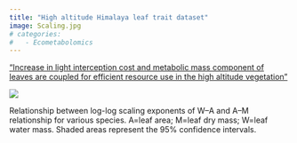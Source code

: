 ```yaml
---
title: "High altitude Himalaya leaf trait dataset"
image: Scaling.jpg
# categories: 
#   - Ecometabolomics
---
```


["Increase in light interception cost and metabolic mass component of leaves are coupled for efficient resource use in the high altitude vegetation"](https://datadryad.org/dataset/doi:10.5061/dryad.hf2746d)

![](Scaling.jpg)

Relationship between log-log scaling exponents of W–A and A–M relationship for various species. A=leaf area; M=leaf dry mass; W=leaf water mass. Shaded areas represent the 95% confidence intervals.
